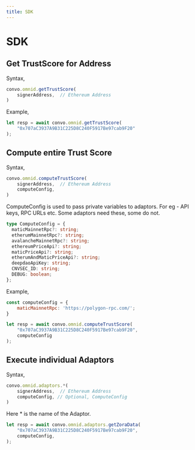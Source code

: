 ---
title: SDK
---

# SDK

## Get TrustScore for Address

Syntax,

```javascript
convo.omnid.getTrustScore(
    signerAddress,  // Ethereum Address
)
```


Example,

```javascript
let resp = await convo.omnid.getTrustScore(
    "0x707aC3937A9B31C225D8C240F5917Be97cab9F20"
);
```


## Compute entire Trust Score

Syntax,

```javascript
convo.omnid.computeTrustScore(
    signerAddress,  // Ethereum Address
    computeConfig,
)
```


ComputeConfig is used to pass private variables to adaptors. For eg - API keys, RPC URLs etc. Some adaptors need these, some do not.

```typescript
type ComputeConfig = {
  maticMainnetRpc?: string;
  etherumMainnetRpc?: string;
  avalancheMainnetRpc?: string;
  ethereumPriceApi?: string;
  maticPriceApi?: string;
  etherumAndMaticPriceApi?: string;
  deepdaoApiKey: string;
  CNVSEC_ID: string;
  DEBUG: boolean;
};
```

Example,

```javascript
const computeConfig = {
    maticMainnetRpc: 'https://polygon-rpc.com/';
}

let resp = await convo.omnid.computeTrustScore(
    "0x707aC3937A9B31C225D8C240F5917Be97cab9F20",
    computeConfig
);
```


## Execute individual Adaptors

Syntax,

```javascript
convo.omnid.adaptors.*(
    signerAddress,  // Ethereum Address
    computeConfig, // Optional, ComputeConfig
)
```


Here * is the name of the Adaptor.


```javascript
let resp = await convo.omnid.adaptors.getZoraData(
    "0x707aC3937A9B31C225D8C240F5917Be97cab9F20",
    computeConfig,
);
```

